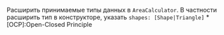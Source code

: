 Расширить принимаемые типы данных в `AreaCalculator`. В частности расширить тип в конструкторе, указать `shapes: [Shape|Triangle]`
*[OCP]:Open-Closed Principle
